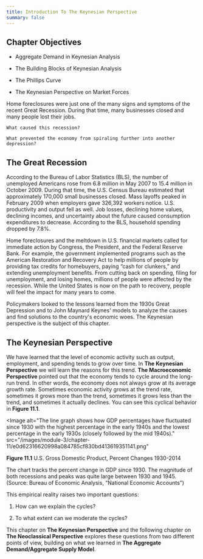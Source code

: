 ```yaml
---
title: Introduction To The Keynesian Perspective
summary: false
---
```


## Chapter Objectives

<Info title='In this chapter, you will learn about:'>

- Aggregate Demand in Keynesian Analysis

- The Building Blocks of Keynesian Analysis

- The Phillips Curve

- The Keynesian Perspective on Market Forces

</Info>

<Callout>
    Home foreclosures were just one of the many signs and symptoms of the recent Great Recession. During that time, many businesses closed and many people lost their jobs.

    What caused this recession?

    What prevented the economy from spiraling further into another depression?

</Callout>

## The Great Recession

According to the Bureau of Labor Statistics (BLS), the number of unemployed Americans rose from 6.8 million in May 2007 to 15.4 million in October 2009. During that time, the U.S. Census Bureau estimated that approximately 170,000 small businesses closed. Mass layoffs peaked in February 2009 when employers gave 326,392 workers notice. U.S. productivity and output fell as well. Job losses, declining home values, declining incomes, and uncertainty about the future caused consumption expenditures to decrease. According to the BLS, household spending dropped by 7.8%.

Home foreclosures and the meltdown in U.S. financial markets called for immediate action by Congress, the President, and the Federal Reserve Bank. For example, the government implemented programs such as the American Restoration and Recovery Act to help millions of people by providing tax credits for homebuyers, paying “cash for clunkers,” and extending unemployment benefits. From cutting back on spending, filing for unemployment, and losing homes, millions of people were affected by the recession. While the United States is now on the path to recovery, people will feel the impact for many years to come.

Policymakers looked to the lessons learned from the 1930s Great Depression and to John Maynard Keynes' models to analyze the causes and find solutions to the country's economic woes. The Keynesian perspective is the subject of this chapter.

## The Keynesian Perspective

We have learned that the level of economic activity such as output, employment, and spending tends to grow over time. In **The Keynesian Perspective** we will learn the reasons for this trend. **The Macroeconomic Perspective** pointed out that the economy tends to cycle around the long-run trend. In other words, the economy does not always grow at its average growth rate. Sometimes economic activity grows at the trend rate, sometimes it grows more than the trend, sometimes it grows less than the trend, and sometimes it actually declines. You can see this cyclical behavior in **Figure 11.1**.

<Image
  alt="The line graph shows how GDP percentages have fluctuated since 1930 with the highest percentage in the early 1940s and the lowest percentage in the early 1930s (closely followed by the mid 1940s)."
  src="/images/module-3/chapter-11/e0d62316620998a084785cf830bd413619351141.png"
>
  **Figure 11.1** U.S. Gross Domestic Product, Percent Changes 1930-2014
</Image>

The chart tracks the percent change in GDP since 1930. The magnitude of both recessions and peaks was quite large between 1930 and 1945. (Source: Bureau of Economic Analysis, “National Economic Accounts”)

This empirical reality raises two important questions:

1. How can we explain the cycles?

2. To what extent can we moderate the cycles?

This chapter on **The Keynesian Perspective** and the following chapter on **The Neoclassical Perspective** explores these questions from two different points of view, building on what we learned in **The Aggregate Demand/Aggregate Supply Model**.
